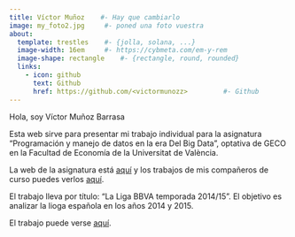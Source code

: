 ---
title: Víctor Muñoz    #- Hay que cambiarlo
image: my_foto2.jpg     #- poned una foto vuestra
about:
  template: trestles    #- {jolla, solana, ...}
  image-width: 16em     #- https://cybmeta.com/em-y-rem
  image-shape: rectangle    #- {rectangle, round, rounded}
  links:
    - icon: github
      text: Github
      href: https://github.com/<victormunozz>         #- Github
---
        
Hola, soy Víctor Muñoz Barrasa
      
Esta web sirve para presentar mi trabajo individual para la asignatura "Programación y manejo de datos en la era Del Big Data", optativa de GECO en la Facultad de Economía de la Universitat de València.

La web de la asignatura está [aquí](https://perezp44.github.io/intro-ds-22-23-web/){target="_blank"} y los trabajos de mis compañeros de curso puedes verlos [aquí](https://perezp44.github.io/intro-ds-22-23-web/07-trabajos_2022-23.html){target="_blank"}.



El trabajo lleva por título: "La Liga BBVA temporada 2014/15". El objetivo es analizar la lioga española en los años 2014 y 2015.


El trabajo puede verse [aquí](my_trabajo_BigData.html).
